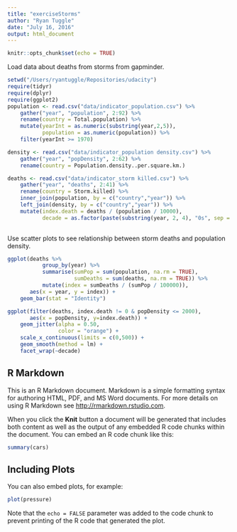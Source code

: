 ```yaml
---
title: "exerciseStorms"
author: "Ryan Tuggle"
date: "July 16, 2016"
output: html_document
---
```


```r
knitr::opts_chunk$set(echo = TRUE)
```

Load data about deaths from storms from gapminder.
```r

setwd("/Users/ryantuggle/Repositories/udacity")
require(tidyr)
require(dplyr)
require(ggplot2)
population <- read.csv("data/indicator_population.csv") %>%
    gather("year", "population", 2:92) %>%
    rename(country = Total.population) %>%
    mutate(yearInt = as.numeric(substring(year,2,5)),
           population = as.numeric(population)) %>%
    filter(yearInt >= 1970)

density <- read.csv("data/indicator_population density.csv") %>%
    gather("year", "popDensity", 2:62) %>%
    rename(country = Population.density..per.square.km.)

deaths <- read.csv("data/indicator_storm killed.csv") %>% 
    gather("year", "deaths", 2:41) %>%
    rename(country = Storm.killed) %>%
    inner_join(population, by = c("country","year")) %>%
    left_join(density, by = c("country","year")) %>%
    mutate(index.death = deaths / (population / 10000),
           decade = as.factor(paste(substring(year, 2, 4), "0s", sep = "")))
    
```


Use scatter plots to see relationship between storm deaths and population density.

```r

ggplot(deaths %>%
           group_by(year) %>%
           summarise(sumPop = sum(population, na.rm = TRUE),
                     sumDeaths = sum(deaths, na.rm = TRUE)) %>%
           mutate(index = sumDeaths / (sumPop / 100000)),
       aes(x = year, y = index)) +
    geom_bar(stat = "Identity")

ggplot(filter(deaths, index.death != 0 & popDensity <= 2000),
       aes(x = popDensity, y=index.death)) +
    geom_jitter(alpha = 0.50,
                color = "orange") +
    scale_x_continuous(limits = c(0,500)) +
    geom_smooth(method = lm) +
    facet_wrap(~decade)


```
## R Markdown

This is an R Markdown document. Markdown is a simple formatting syntax for authoring HTML, PDF, and MS Word documents. For more details on using R Markdown see <http://rmarkdown.rstudio.com>.

When you click the **Knit** button a document will be generated that includes both content as well as the output of any embedded R code chunks within the document. You can embed an R code chunk like this:

```r
summary(cars)
```

## Including Plots

You can also embed plots, for example:

```r
plot(pressure)
```

Note that the `echo = FALSE` parameter was added to the code chunk to prevent printing of the R code that generated the plot.
